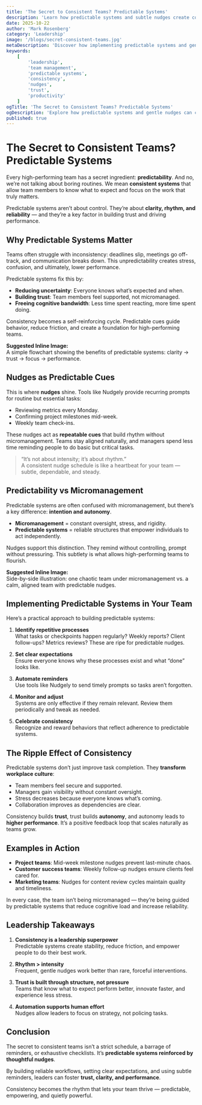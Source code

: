 ```yaml
---
title: 'The Secret to Consistent Teams? Predictable Systems'
description: 'Learn how predictable systems and subtle nudges create consistent, high-performing teams without micromanagement.'
date: 2025-10-22
author: 'Mark Rosenberg'
category: 'Leadership'
image: '/blogs/secret-consistent-teams.jpg'
metaDescription: 'Discover how implementing predictable systems and gentle nudges can improve team consistency, trust, and performance.'
keywords:
    [
        'leadership',
        'team management',
        'predictable systems',
        'consistency',
        'nudges',
        'trust',
        'productivity'
    ]
ogTitle: 'The Secret to Consistent Teams? Predictable Systems'
ogDescription: 'Explore how predictable systems and gentle nudges can create reliable, high-performing teams without the stress of micromanagement.'
published: true
---
```


# The Secret to Consistent Teams? Predictable Systems

Every high-performing team has a secret ingredient: **predictability**. And no, we’re not talking about boring routines. We mean **consistent systems** that allow team members to know what to expect and focus on the work that truly matters.

Predictable systems aren’t about control. They’re about **clarity, rhythm, and reliability** — and they’re a key factor in building trust and driving performance.

## Why Predictable Systems Matter

Teams often struggle with inconsistency: deadlines slip, meetings go off-track, and communication breaks down. This unpredictability creates stress, confusion, and ultimately, lower performance.

Predictable systems fix this by:

- **Reducing uncertainty**: Everyone knows what’s expected and when.
- **Building trust**: Team members feel supported, not micromanaged.
- **Freeing cognitive bandwidth**: Less time spent reacting, more time spent doing.

Consistency becomes a self-reinforcing cycle. Predictable cues guide behavior, reduce friction, and create a foundation for high-performing teams.

**Suggested Inline Image:**  
A simple flowchart showing the benefits of predictable systems: clarity → trust → focus → performance.

## Nudges as Predictable Cues

This is where **nudges** shine. Tools like Nudgely provide recurring prompts for routine but essential tasks:

- Reviewing metrics every Monday.
- Confirming project milestones mid-week.
- Weekly team check-ins.

These nudges act as **repeatable cues** that build rhythm without micromanagement. Teams stay aligned naturally, and managers spend less time reminding people to do basic but critical tasks.

> “It’s not about intensity; it’s about rhythm.”  
> A consistent nudge schedule is like a heartbeat for your team — subtle, dependable, and steady.

## Predictability vs Micromanagement

Predictable systems are often confused with micromanagement, but there’s a key difference: **intention and autonomy**.

- **Micromanagement** = constant oversight, stress, and rigidity.
- **Predictable systems** = reliable structures that empower individuals to act independently.

Nudges support this distinction. They remind without controlling, prompt without pressuring. This subtlety is what allows high-performing teams to flourish.

**Suggested Inline Image:**  
Side-by-side illustration: one chaotic team under micromanagement vs. a calm, aligned team with predictable nudges.

## Implementing Predictable Systems in Your Team

Here’s a practical approach to building predictable systems:

1. **Identify repetitive processes**  
   What tasks or checkpoints happen regularly? Weekly reports? Client follow-ups? Metrics reviews? These are ripe for predictable nudges.

2. **Set clear expectations**  
   Ensure everyone knows why these processes exist and what “done” looks like.

3. **Automate reminders**  
   Use tools like Nudgely to send timely prompts so tasks aren’t forgotten.

4. **Monitor and adjust**  
   Systems are only effective if they remain relevant. Review them periodically and tweak as needed.

5. **Celebrate consistency**  
   Recognize and reward behaviors that reflect adherence to predictable systems.

## The Ripple Effect of Consistency

Predictable systems don’t just improve task completion. They **transform workplace culture**:

- Team members feel secure and supported.
- Managers gain visibility without constant oversight.
- Stress decreases because everyone knows what’s coming.
- Collaboration improves as dependencies are clear.

Consistency builds **trust**, trust builds **autonomy**, and autonomy leads to **higher performance**. It’s a positive feedback loop that scales naturally as teams grow.

## Examples in Action

- **Project teams**: Mid-week milestone nudges prevent last-minute chaos.
- **Customer success teams**: Weekly follow-up nudges ensure clients feel cared for.
- **Marketing teams**: Nudges for content review cycles maintain quality and timeliness.

In every case, the team isn’t being micromanaged — they’re being guided by predictable systems that reduce cognitive load and increase reliability.

## Leadership Takeaways

1. **Consistency is a leadership superpower**  
   Predictable systems create stability, reduce friction, and empower people to do their best work.

2. **Rhythm > intensity**  
   Frequent, gentle nudges work better than rare, forceful interventions.

3. **Trust is built through structure, not pressure**  
   Teams that know what to expect perform better, innovate faster, and experience less stress.

4. **Automation supports human effort**  
   Nudges allow leaders to focus on strategy, not policing tasks.

## Conclusion

The secret to consistent teams isn’t a strict schedule, a barrage of reminders, or exhaustive checklists. It’s **predictable systems reinforced by thoughtful nudges**.

By building reliable workflows, setting clear expectations, and using subtle reminders, leaders can foster **trust, clarity, and performance**.

Consistency becomes the rhythm that lets your team thrive — predictable, empowering, and quietly powerful.
